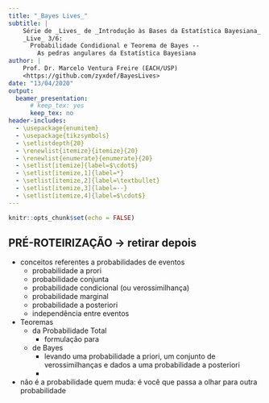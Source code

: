 ```yaml
---
title: "_Bayes Lives_"
subtitle: |
    Série de _Lives_ de _Introdução às Bases da Estatística Bayesiana_ \
    _Live_ 3/6: 
      Probabilidade Condidional e Teorema de Bayes -- 
        As pedras angulares da Estatística Bayesiana
author: |
    Prof. Dr. Marcelo Ventura Freire (EACH/USP)
    <https://github.com/zyxdef/BayesLives>
date: "13/04/2020"
output: 
  beamer_presentation:
      # keep_tex: yes
      keep_tex: no
header-includes:
  - \usepackage{enumitem}
  - \usepackage{tikzsymbols}
  - \setlistdepth{20}
  - \renewlist{itemize}{itemize}{20}
  - \renewlist{enumerate}{enumerate}{20}
  - \setlist[itemize]{label=$\cdot$}
  - \setlist[itemize,1]{label=*}
  - \setlist[itemize,2]{label=\textbullet}
  - \setlist[itemize,3]{label=--}
  - \setlist[itemize,4]{label=$\cdot$}
---
```


```r
knitr::opts_chunk$set(echo = FALSE)
```

## **PRÉ-ROTEIRIZAÇÃO** $\longrightarrow$ **retirar depois**

  - conceitos referentes a probabilidades de eventos
    - probabilidade a prori
    - probabilidade conjunta
    - probabilidade condicional (ou verossimilhança)
    - probabilidade marginal
    - probabilidade a posteriori
    - independência entre eventos
  - Teoremas
    - da Probabilidade Total
      - formulação para
    - de Bayes
      - levando uma probabilidade a priori, um conjunto de verossimilhanças e dados a uma probabilidade a posteriori
      - 
  - não é a probabilidade quem muda: é você que passa a olhar para outra probabilidade

